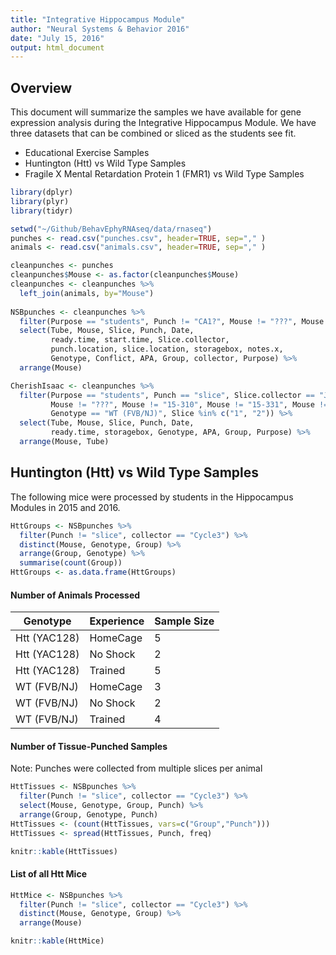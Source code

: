 ```yaml
---
title: "Integrative Hippocampus Module"
author: "Neural Systems & Behavior 2016"
date: "July 15, 2016"
output: html_document
---
```

## Overview
This document will summarize the samples we have available for gene expression analysis during the Integrative Hippocampus Module. We have three datasets that can be combined or sliced as the students see fit. 

- Educational Exercise Samples
- Huntington (Htt) vs Wild Type Samples
- Fragile X Mental Retardation Protein 1 (FMR1) vs Wild Type Samples

```r
library(dplyr)
library(plyr)
library(tidyr)

setwd("~/Github/BehavEphyRNAseq/data/rnaseq")
punches <- read.csv("punches.csv", header=TRUE, sep="," )
animals <- read.csv("animals.csv", header=TRUE, sep="," )

cleanpunches <- punches
cleanpunches$Mouse <- as.factor(cleanpunches$Mouse)
cleanpunches <- cleanpunches %>% 
  left_join(animals, by="Mouse")
  
NSBpunches <- cleanpunches %>%
  filter(Purpose == "students", Punch != "CA1?", Mouse != "???", Mouse != "15-310", Mouse != "15-331") %>%
  select(Tube, Mouse, Slice, Punch, Date, 
         ready.time, start.time, Slice.collector,
         punch.location, slice.location, storagebox, notes.x,
         Genotype, Conflict, APA, Group, collector, Purpose) %>%
  arrange(Mouse)

CherishIsaac <- cleanpunches %>%
  filter(Purpose == "students", Punch == "slice", Slice.collector == "JMA",
         Mouse != "???", Mouse != "15-310", Mouse != "15-331", Mouse != "16-261B",
         Genotype == "WT (FVB/NJ)", Slice %in% c("1", "2")) %>%
  select(Tube, Mouse, Slice, Punch, Date, 
         ready.time, storagebox, Genotype, APA, Group, Purpose) %>%
  arrange(Mouse, Tube)

```

## Huntington (Htt) vs Wild Type Samples
The following mice were processed by students in the Hippocampus Modules in 2015 and 2016.

```r
HttGroups <- NSBpunches %>%
  filter(Punch != "slice", collector == "Cycle3") %>%
  distinct(Mouse, Genotype, Group) %>%
  arrange(Group, Genotype) %>%
  summarise(count(Group))
HttGroups <- as.data.frame(HttGroups)
```

#### Number of Animals Processed
Genotype | Experience | Sample Size
---------|------------|------------
Htt (YAC128) | HomeCage | 5
Htt (YAC128) | No Shock | 2
Htt (YAC128) | Trained | 5
WT (FVB/NJ) | HomeCage | 3
WT (FVB/NJ) | No Shock | 2
WT (FVB/NJ) | Trained | 4

#### Number of Tissue-Punched Samples
Note: Punches were collected from multiple slices per animal

```r
HttTissues <- NSBpunches %>%
  filter(Punch != "slice", collector == "Cycle3") %>%
  select(Mouse, Genotype, Group, Punch) %>%
  arrange(Group, Genotype, Punch) 
HttTissues <- (count(HttTissues, vars=c("Group","Punch")))
HttTissues <- spread(HttTissues, Punch, freq)
```

```r
knitr::kable(HttTissues)
```


#### List of all Htt Mice
```r
HttMice <- NSBpunches %>%
  filter(Punch != "slice", collector == "Cycle3") %>%
  distinct(Mouse, Genotype, Group) %>%
  arrange(Mouse)
```

```r
knitr::kable(HttMice)
```


